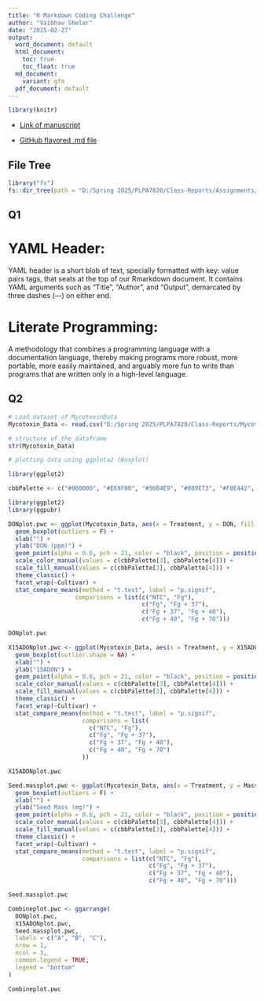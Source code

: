 ```yaml
---
title: "R Markdown Coding Challenge"
author: "Vaibhav Shelar"
date: "2025-02-27"
output:
  word_document: default
  html_document: 
    toc: true
    toc_float: true
  md_document:
    variant: gfm
  pdf_document: default
---
```


```r
library(knitr)
```

- [Link of manuscript](https://doi.org/10.1094/PDIS-06-21-1253-RE)

- [GitHub flavored .md file](Coding Challenge 4/R-Markdown-Coding-Challenge.md)

## File Tree

```r
library("fs")
fs::dir_tree(path = "D:/Spring 2025/PLPA7820/Class-Reports/Assignments/Coding Challenge 4")
```


## Q1
# YAML Header: 
YAML header is a short blob of text, specially formatted with key: 
value pairs tags, that seats at the top of our Rmarkdown document. It contains 
YAML arguments such as "Title", "Author", and "Output", demarcated by three 
dashes (---) on either end. 

# Literate Programming: 
A methodology that combines a programming language with
a documentation language, thereby making programs more robust, more portable, 
more easily maintained, and arguably more fun to write than programs that are 
written only in a high-level language.


## Q2

```r
# Load dataset of MycotoxinData
Mycotoxin_Data <- read.csv("D:/Spring 2025/PLPA7820/Class-Reports/MycotoxinData.csv", na.strings = "na")
```

```r
# structure of the dataframe
str(Mycotoxin_Data)
```

```r
# plotting data using ggplota2 (Boxplot)

library(ggplot2)

cbbPalette <- c("#000000", "#E69F00", "#56B4E9", "#009E73", "#F0E442", "#0072B2", "#D55E00", "#CC79A7")
```

```r
library(ggplot2)
library(ggpubr)
```


```r
DONplot.pwc <- ggplot(Mycotoxin_Data, aes(x = Treatment, y = DON, fill = Cultivar)) +
  geom_boxplot(outliers = F) + 
  xlab("") + 
  ylab("DON (ppm)") + 
  geom_point(alpha = 0.6, pch = 21, color = "black", position = position_jitterdodge()) +
  scale_color_manual(values = c(cbbPalette[3], cbbPalette[4])) +
  scale_fill_manual(values = c(cbbPalette[3], cbbPalette[4])) +
  theme_classic() +
  facet_wrap(~Cultivar) +
  stat_compare_means(method = "t.test", label = "p.signif", 
                   comparisons = list(c("NTC", "Fg"), 
                                      c("Fg", "Fg + 37"), 
                                      c("Fg + 37", "Fg + 40"), 
                                      c("Fg + 40", "Fg + 70")))

DONplot.pwc
```

```r
X15ADONplot.pwc <- ggplot(Mycotoxin_Data, aes(x = Treatment, y = X15ADON, fill = Cultivar)) +
  geom_boxplot(outlier.shape = NA) + 
  xlab("") + 
  ylab("15ADON") + 
  geom_point(alpha = 0.6, pch = 21, color = "black", position = position_jitterdodge()) +
  scale_color_manual(values = c(cbbPalette[3], cbbPalette[4])) +
  scale_fill_manual(values = c(cbbPalette[3], cbbPalette[4])) +
  theme_classic() +
  facet_wrap(~Cultivar) +
  stat_compare_means(method = "t.test", label = "p.signif", 
                     comparisons = list(
                       c("NTC", "Fg"), 
                       c("Fg", "Fg + 37"), 
                       c("Fg + 37", "Fg + 40"), 
                       c("Fg + 40", "Fg + 70")
                     ))  

X15ADONplot.pwc
```


```r
Seed.massplot.pwc <- ggplot(Mycotoxin_Data, aes(x = Treatment, y = MassperSeed_mg, fill = Cultivar)) +
  geom_boxplot(outliers = F) + 
  xlab("") + 
  ylab("Seed Mass (mg)") + 
  geom_point(alpha = 0.6, pch = 21, color = "black", position = position_jitterdodge()) +
  scale_color_manual(values = c(cbbPalette[3], cbbPalette[4])) +
  scale_fill_manual(values = c(cbbPalette[3], cbbPalette[4])) +
  theme_classic() +
  facet_wrap(~Cultivar) +
  stat_compare_means(method = "t.test", label = "p.signif", 
                     comparisons = list(c("NTC", "Fg"), 
                                        c("Fg", "Fg + 37"), 
                                        c("Fg + 37", "Fg + 40"), 
                                        c("Fg + 40", "Fg + 70")))

Seed.massplot.pwc
```

```r
Combineplot.pwc <- ggarrange(
  DONplot.pwc,
  X15ADONplot.pwc, 
  Seed.massplot.pwc, 
  labels = c("A", "B", "C"),
  nrow = 1,
  ncol = 3,
  common.legend = TRUE,
  legend = "bottom"
)

Combineplot.pwc
```


